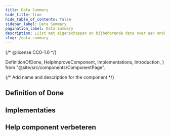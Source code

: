 ```yaml
---
title: Data Summary
hide_title: true
hide_table_of_contents: false
sidebar_label: Data Summary
pagination_label: Data Summary
description: Lijst met eigenschappen en bijbehorende data over een onderwerp.
slug: /data-summary
---
```


{/* @license CC0-1.0 */}

  DefinitionOfDone,
  HelpImproveComponent,
  Implementations,
  Introduction,
} from "@site/src/components/ComponentPage";

{/* Add name and description for the component */}


<Introduction component={component} headingLevel={1} description={description} />

## Definition of Done

<DefinitionOfDone component={component} headingLevel={3} />

## Implementaties

<Implementations component={component} headingLevel={3} />

## Help component verbeteren

<HelpImproveComponent component={component} headingLevel={3} />
